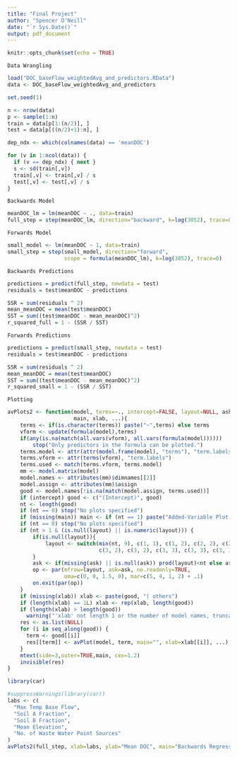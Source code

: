 ---
title: "Final Project"
author: "Spencer O'Neill"
date: "`r Sys.Date()`"
output: pdf_document
---

```{r setup, include=FALSE}
knitr::opts_chunk$set(echo = TRUE)
```

`Data Wrangling`
```{r}
load("DOC_baseFlow_weightedAvg_and_predictors.RData")
data <- DOC_baseFlow_weightedAvg_and_predictors

set.seed(1)

n <- nrow(data)
p <- sample(1:n)
train = data[p[1:(n/2)], ]
test = data[p[((n/2)+1):n], ]

dep_ndx <- which(colnames(data) == 'meanDOC')

for (v in 1:ncol(data)) {
  if (v == dep_ndx) { next }
  s <- sd(train[,v])
  train[,v] <- train[,v] / s
  test[,v] <- test[,v] / s
}
```

`Backwards Model`
```{r}
meanDOC_lm = lm(meanDOC ~ ., data=train)
full_step = step(meanDOC_lm, direction="backward", k=log(3052), trace=0)
```

`Forwards Model`
```{r}
small_model <- lm(meanDOC ~ 1, data=train)
small_step = step(small_model, direction="forward", 
                  scope = formula(meanDOC_lm), k=log(3052), trace=0)
```

`Backwards Predictions`
```{r}
predictions = predict(full_step, newdata = test)
residuals = test$meanDOC - predictions

SSR = sum(residuals ^ 2)
mean_meanDOC = mean(test$meanDOC)
SST = sum((test$meanDOC - mean_meanDOC)^2)
r_squared_full = 1 - (SSR / SST)
```

`Forwards Predictions`
```{r}
predictions = predict(small_step, newdata = test)
residuals = test$meanDOC - predictions

SSR = sum(residuals ^ 2)
mean_meanDOC = mean(test$meanDOC)
SST = sum((test$meanDOC - mean_meanDOC)^2)
r_squared_small = 1 - (SSR / SST)
```

`Plotting`

```{r}
avPlots2 <- function(model, terms=~., intercept=FALSE, layout=NULL, ask, 
                     main, xlab, ...){
    terms <- if(is.character(terms)) paste("~",terms) else terms
    vform <- update(formula(model),terms)
    if(any(is.na(match(all.vars(vform), all.vars(formula(model))))))
        stop("Only predictors in the formula can be plotted.")
    terms.model <- attr(attr(model.frame(model), "terms"), "term.labels")
    terms.vform <- attr(terms(vform), "term.labels")
    terms.used <- match(terms.vform, terms.model)
    mm <- model.matrix(model) 
    model.names <- attributes(mm)$dimnames[[2]]
    model.assign <- attributes(mm)$assign
    good <- model.names[!is.na(match(model.assign, terms.used))]
    if (intercept) good <- c("(Intercept)", good)
    nt <- length(good)
    if (nt == 0) stop("No plots specified")
    if (missing(main)) main <- if (nt == 1) paste("Added-Variable Plot:", good) else "Added-Variable Plots"
    if (nt == 0) stop("No plots specified")
    if (nt > 1 & (is.null(layout) || is.numeric(layout))) {
        if(is.null(layout)){
            layout <- switch(min(nt, 9), c(1, 1), c(1, 2), c(2, 2), c(2, 2), 
                             c(3, 2), c(3, 2), c(3, 3), c(3, 3), c(3, 3))
        }
        ask <- if(missing(ask) || is.null(ask)) prod(layout)<nt else ask
        op <- par(mfrow=layout, ask=ask, no.readonly=TRUE, 
                  oma=c(0, 0, 1.5, 0), mar=c(5, 4, 1, 2) + .1)
        on.exit(par(op))
    }
    if (missing(xlab)) xlab <- paste(good, "| others")
    if (length(xlab) == 1L) xlab <- rep(xlab, length(good))
    if (length(xlab) > length(good))
      warning("'xlab' not length 1 or the number of model names, truncating")
    res <- as.list(NULL)
    for (i in seq_along(good)) {
      term <- good[[i]]
      res[[term]] <- avPlot(model, term, main="", xlab=xlab[[i]], ...)
    }
    mtext(side=3,outer=TRUE,main, cex=1.2)
    invisible(res)
}

library(car)
```

```{r}
#suppressWarnings(library(car))
labs <- c(
  "Max Temp Base Flow",
  "Soil A Fraction",
  "Soil B Fraction",
  "Mean Elevation",
  "No. of Waste Water Point Sources"
)
avPlots2(full_step, xlab=labs, ylab="Mean DOC", main="Backwards Regression Variable Plots", id=FALSE)
```

